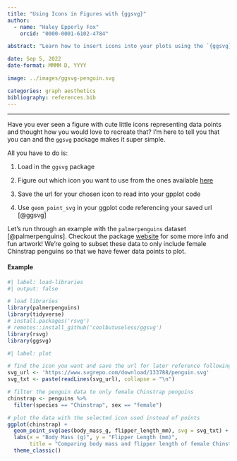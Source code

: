 ```yaml
---
title: "Using Icons in Figures with {ggsvg}"
author:
  - name: "Haley Epperly Fox"
    orcid: "0000-0001-6102-4784"

abstract: "Learn how to insert icons into your plots using the `{ggsvg}` package."

date: Sep 5, 2022
date-format: MMMM D, YYYY

image: ../images/ggsvg-penguin.svg

categories: graph aesthetics
bibliography: references.bib
---
```


------------------------------------------------------------------------

Have you ever seen a figure with cute little icons representing data points and thought how you would love to recreate that? I'm here to tell you that you can and the `ggsvg` package makes it super simple.

All you have to do is:

1.  Load in the `ggsvg` package

2.  Figure out which icon you want to use from the ones available [here](https://www.svgrepo.com/)

3.  Save the url for your chosen icon to read into your gpplot code

4.  Use `geom_point_svg` in your ggplot code referencing your saved url [@ggsvg]

Let's run through an example with the `palmerpenguins` dataset [@palmerpenguins]. Checkout the package [website](https://allisonhorst.github.io/palmerpenguins/) for some more info and fun artwork! We're going to subset these data to only include female Chinstrap penguins so that we have fewer data points to plot.

::: callout-note
#### Example

```r
#| label: load-libraries
#| output: false

# load libraries
library(palmerpenguins)
library(tidyverse)
# install.packages('rsvg')
# remotes::install_github('coolbutuseless/ggsvg')
library(rsvg)
library(ggsvg)
```

```r
#| label: plot

# find the icon you want and save the url for later reference following this format
svg_url <- 'https://www.svgrepo.com/download/133788/penguin.svg'
svg_txt <- paste(readLines(svg_url), collapse = "\n")

# filter the penguin data to only female Chinstrap penguins
chinstrap <- penguins %>% 
  filter(species == "Chinstrap", sex == "female")

# plot the data with the selected icon used instead of points
ggplot(chinstrap) + 
  geom_point_svg(aes(body_mass_g, flipper_length_mm), svg = svg_txt) + 
  labs(x = "Body Mass (g)", y = "Flipper Length (mm)", 
       title = "Comparing body mass and flipper length of female Chinstrap penguins") +
  theme_classic()
```
:::
